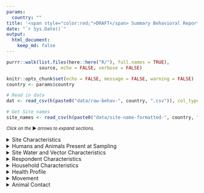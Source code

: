 ```yaml
---
params:
  country: ""
title: '<span style="color:red;">DRAFT</span> Summary Behavioral Report: `r params$country`'
date: "`r Sys.Date()`"
output:
  html_document:
    keep_md: false
---
```

```r
purrr::walk(list.files(here::here("R/"), full.names = TRUE),
            source, echo = FALSE, verbose = FALSE)

knitr::opts_chunk$set(echo = FALSE, message = FALSE, warning = FALSE)
country <- params$country

# Read in data
dat <- read_csv(h(paste0("data/raw-behav-", country, ".csv")), col_types = cols()) 

# Get Site names
site_names <- read_csv(h(paste0("data/site-name-formatted-", country, ".csv")), col_types = cols())
```

<small>_Click on the_ ▶ _︎arrows to expand sections._</small>

<details>
<summary>Site Characteristics</summary>
```r
# Seasons
season_sites <- get_sum_table(dat, 
                              pretty_names = site_names, 
                              group_var = "season", 
                              factor_levels = c("Dry",
                                                "Wet"),
                              factor_lab = c("dry",
                                             "wet"),
                              table_lab="Sampling Season")


# human_density_impact
sites_human_density_impact <- get_sum_table(dat, 
                                            pretty_names = site_names, 
                                            group_var = "human_density_impact", 
                                            factor_levels = c("urban",
                                                              "peri-urban",
                                                              "rural",       
                                                              "low disturbance"), 
                                            table_lab="Human Density at Sampling Sites")


# disease_transmission_interfaces
sites_disease_transmission_interfaces <- get_sum_table(dat, 
                                                       pretty_names = site_names, 
                                                       group_var = "disease_transmission_interfaces", 
                                                       factor_levels = c("animal production",
                                                                         "crop production", 
                                                                         "dwellings and temporary settlements",
                                                                         "extractive industry",
                                                                         "market and value chain", 
                                                                         "natural areas", 
                                                                         "wildlife restaurant", 
                                                                         "human hospital",
                                                                         "zoos and sanctuaries",
                                                                         "outbreak investigation"), 
                                                       table_lab="Disease Transmission Interface at Sampling Sites",
                                                       asterisk = TRUE)


# veterinarian_care
sites_veterinarian_care <- get_sum_table(dat, 
                                         pretty_names = site_names, 
                                         group_var = "veterinarian_care", 
                                         factor_levels = c("yes",
                                                           "no",
                                                           "N/A"), 
                                         table_lab="Veterinarian Care at Sampling Sites")


# sampling_area_size
sites_sampling_area_size <- get_sum_table(dat, 
                                          pretty_names = site_names, 
                                          group_var = "sampling_area_size", 
                                          factor_levels = c("small <650 square meters",
                                                            "medium 650 - 3500 square meters",
                                                            "large  3500 – 7000 square meters",       
                                                            "extra large >7000 square meters",
                                                            "N/A"),
                                          table_lab="Size of Sampling Sites")

# Together
out <- bind_rows(season_sites, sites_human_density_impact, sites_disease_transmission_interfaces, sites_veterinarian_care, sites_sampling_area_size)

format_sum_table(out, footer = TRUE) 

```
</details>

<details>
<summary>Humans and Animals Present at Sampling</summary>
```r

# humans_present
humans_present_sites <- get_sum_table(dat, 
                                      pretty_names = site_names, 
                                      group_var = "humans_present", 
                                      factor_levels = c("none present",
                                                        "1-10",
                                                        "11-100",       
                                                        "101-1000",        
                                                        ">1000"), 
                                      table_lab="Humans Present at Sampling Sites")


# rodents_present
rodents_present_sites <- get_sum_table(dat, 
                                       pretty_names = site_names, 
                                       group_var = "rodents_present", 
                                       factor_levels = c("none present",
                                                         "1-10",
                                                         "11-100",       
                                                         "101-1000",        
                                                         ">1000"), 
                                       table_lab="Rodents Present at Sampling Sites")

# bats_present
bats_present_sites <- get_sum_table(dat, 
                                    pretty_names = site_names, 
                                    group_var = "bats_present", 
                                    factor_levels = c("none present",
                                                      "1-10",
                                                      "11-100",       
                                                      "101-1000",        
                                                      ">1000"), 
                                    table_lab="Bats Present at Sampling Sites")

# nhp_present
nhp_present_sites <- get_sum_table(dat, 
                                   pretty_names = site_names, 
                                   group_var = "nhp_present", 
                                   factor_levels = c("none present",
                                                     "1-10",
                                                     "11-100",       
                                                     "101-1000",        
                                                     ">1000"), 
                                   table_lab="Primates Present at Sampling Sites")

# birds_present
birds_present_sites <- get_sum_table(dat, 
                                     pretty_names = site_names, 
                                     group_var = "birds_present", 
                                     factor_levels = c("none present",
                                                       "1-10",
                                                       "11-100",       
                                                       "101-1000",        
                                                       ">1000"), 
                                     table_lab="Birds Present at Sampling Sites")

# carnivores_present
carnivores_present_sites <- get_sum_table(dat, 
                                          pretty_names = site_names, 
                                          group_var = "carnivores_present", 
                                          factor_levels = c("none present",
                                                            "1-10",
                                                            "11-100",       
                                                            "101-1000",        
                                                            ">1000"), 
                                          table_lab="Carnivores Present at Sampling Sites")

# ungulates_present
ungulates_present_sites <- get_sum_table(dat, 
                                         pretty_names = site_names, 
                                         group_var = "ungulates_present", 
                                         factor_levels = c("none present",
                                                           "1-10",
                                                           "11-100",       
                                                           "101-1000",        
                                                           ">1000"), 
                                         table_lab="Ungulates Present at Sampling Sites")

# pangolins_present
pangolins_present_sites <- get_sum_table(dat, 
                                         pretty_names = site_names, 
                                         group_var = "pangolins_present", 
                                         factor_levels = c("none present",
                                                           "1-10",
                                                           "11-100",       
                                                           "101-1000",        
                                                           ">1000"), 
                                         table_lab="Pangolins Present at Sampling Sites")


# poultry_present
poultry_present_sites <- get_sum_table(dat, 
                                       pretty_names = site_names, 
                                       group_var = "poultry_present", 
                                       factor_levels = c("none present",
                                                         "1-10",
                                                         "11-100",       
                                                         "101-1000",        
                                                         ">1000"), 
                                       table_lab="Poultry Present at Sampling Sites")


# goats_present
goats_present_sites <- get_sum_table(dat, 
                                     pretty_names = site_names, 
                                     group_var = "goats_present", 
                                     factor_levels = c("none present",
                                                       "1-10",
                                                       "11-100",       
                                                       "101-1000",        
                                                       ">1000"), 
                                     table_lab="Goats Present at Sampling Sites")

# camels_present
camels_present_sites <- get_sum_table(dat, 
                                      pretty_names = site_names, 
                                      group_var = "camels_present", 
                                      factor_levels = c("none present",
                                                        "1-10",
                                                        "11-100",       
                                                        "101-1000",        
                                                        ">1000"), 
                                      table_lab="Camels Present at Sampling Sites")


# swine_present
swine_present_sites <- get_sum_table(dat, 
                                     pretty_names = site_names, 
                                     group_var = "swine_present", 
                                     factor_levels = c("none present",
                                                       "1-10",
                                                       "11-100",       
                                                       "101-1000",        
                                                       ">1000"), 
                                     table_lab="Swine Present at Sampling Sites")


# cattle_present
cattle_present_sites <- get_sum_table(dat, 
                                      pretty_names = site_names, 
                                      group_var = "cattle_present", 
                                      factor_levels = c("none present",
                                                        "1-10",
                                                        "11-100",       
                                                        "101-1000",        
                                                        ">1000"), 
                                      table_lab="Cattle Present at Sampling Sites")


# dogs_present
dogs_present_sites <- get_sum_table(dat, 
                                    pretty_names = site_names, 
                                    group_var = "dogs_present", 
                                    factor_levels = c("none present",
                                                      "1-10",
                                                      "11-100",       
                                                      "101-1000",        
                                                      ">1000"), 
                                    table_lab="Dogs Present at Sampling Sites")


# cats_present
cats_present_sites <- get_sum_table(dat, 
                                    pretty_names = site_names, 
                                    group_var = "cats_present", 
                                    factor_levels = c("none present",
                                                      "1-10",
                                                      "11-100",       
                                                      "101-1000",        
                                                      ">1000"), 
                                    table_lab="Cats Present at Sampling Sites")


# Together
out <- bind_rows(humans_present_sites, rodents_present_sites, bats_present_sites,nhp_present_sites, birds_present_sites, carnivores_present_sites, ungulates_present_sites, pangolins_present_sites, poultry_present_sites, goats_present_sites, camels_present_sites, swine_present_sites, cattle_present_sites, dogs_present_sites, cats_present_sites)

format_sum_table(out, footer = FALSE) 

```
</details>

<details>
<summary>Site Water and Vector Characteristics</summary>
```r

# drinking_water_shared
sites_drinking_water_shared <- get_sum_table(dat, 
                                             pretty_names = site_names, 
                                             group_var = "drinking_water_shared", 
                                             factor_levels = c("yes",
                                                               "no",
                                                               "unknown"), 
                                             table_lab="Drinking Water Shared Between Animals and Humans at Sampling Sites")


# bathing_water_shared
sites_bathing_water_shared <- get_sum_table(dat, 
                                            pretty_names = site_names, 
                                            group_var = "bathing_water_shared", 
                                            factor_levels = c("yes",
                                                              "no",
                                                              "unknown"), 
                                            table_lab="Bathing Water Shared Between Animals and Humans at Sampling Sites")

# toilets_available
sites_toilets_available <- get_sum_table(dat, 
                                         pretty_names = site_names, 
                                         group_var = "toilets_available", 
                                         factor_levels = c("well maintained",
                                                           "not maintained",
                                                           "used",
                                                           "not used",
                                                           "none observed"), 
                                         table_lab="Toilets Available at Sampling Sites",
                                         asterisk = TRUE)

# drinking_water_source
sites_drinking_water_source <- get_sum_table(dat, 
                                             pretty_names = site_names, 
                                             group_var = "drinking_water_source_site", 
                                             factor_levels = c("fully unprotected: pond, uncovered well",
                                                               "rainwater harvesting, water trucking",
                                                               "fully protected: water network with taps, covered well",
                                                               "none observed"), 
                                             table_lab="Drinking Water Source at Sampling Sites",
                                             asterisk = TRUE)

#average_trip_to_water
sites_average_trip_to_water <- get_sum_table(dat, 
                                             pretty_names = site_names, 
                                             group_var = "average_trip_to_water", 
                                             factor_levels = c("<5 minutes walking",
                                                               "5-30 minutes walking",
                                                               ">30 minutes walking",
                                                               "N/A"),
                                             table_lab="Average Trip to Water Sampling Sites")


# insect_vectors
sites_insect_vectors <- get_sum_table(dat, 
                                      pretty_names = site_names, 
                                      group_var = "insect_vectors", 
                                      factor_levels = c("mosquito",
                                                        "sand",
                                                        "tsetse",       
                                                        "tick",        
                                                        "other",
                                                        "none observed"), 
                                      factor_lab = c("mosquito",
                                                     "sand fly",
                                                     "tsetse fly",
                                                     "tick",
                                                     "other",
                                                     "none observed"),
                                      table_lab="Insect Vectors at Sampling Sites",
                                      asterisk = TRUE)

# vector_control_measures
sites_vector_control <- get_sum_table(dat, 
                                      pretty_names = site_names, 
                                      group_var = "vector_control_measures", 
                                      factor_levels = c("yes",
                                                        "no"), 
                                      table_lab="Vector Control Measures Observed at Sampling Sites")


# community_engagement
community_engagement_sites <- get_sum_table(dat, 
                                            pretty_names = site_names, 
                                            group_var = "community_engagement", 
                                            factor_levels = c("yes",
                                                              "no",
                                                              "N/A"),
                                            factor_lab = c("yes",
                                                           "no",
                                                           "unknown"),
                                            table_lab="Community Engagement at Sampling Sites")


# Together
out <- bind_rows(sites_drinking_water_shared, sites_bathing_water_shared, sites_toilets_available, sites_drinking_water_source, sites_average_trip_to_water, sites_insect_vectors, sites_vector_control, community_engagement_sites)

format_sum_table(out, footer = TRUE) 

```
</details>

<details>
<summary>Respondent Characteristics</summary>
```r
# Gender
gender_table <- get_sum_table(dat, 
                              pretty_names = site_names, 
                              group_var = "gender", 
                              factor_levels = c("male", 
                                                "female", 
                                                "other"), 
                              table_lab = "Gender")

# Education
edu_table_participant <- get_sum_table(dat, 
                                       pretty_names = site_names, 
                                       group_var = "highest_education", 
                                       factor_levels = c("none", 
                                                         "primary school",
                                                         "secondary school",
                                                         "college/university/professional",
                                                         "missing"), 
                                       table_lab="Education (highest level completed)\nRespondent")

edu_table_mother <- get_sum_table(dat, 
                                  pretty_names = site_names, 
                                  group_var = "highest_education_mother", 
                                  factor_levels = c("none", 
                                                    "primary school", 
                                                    "secondary school", 
                                                    "college/university/professional", 
                                                    "missing"), 
                                  table_lab="Education (highest level completed)\nMother")

edu_table <- bind_rows(edu_table_participant, edu_table_mother)

# Time at location
time_table <- get_sum_table(dat, 
                            pretty_names = site_names, 
                            group_var = "length_lived", 
                            factor_levels = c("<1 month", 
                                              "1 month - 1 year", 
                                              ">1 - 5 years", 
                                              ">5 - 10 years", 
                                              ">10 years"), 
                            table_lab="Length of Time Living at Location")

# Job
job_table <- get_sum_table(dat, 
                           pretty_names = site_names, 
                           group_var = "job_position", 
                           factor_levels = c("manager/owner/foreman", 
                                             "worker", 
                                             "live and work at home independently", 
                                             "professional", 
                                             "other", 
                                             "missing"), 
                           table_lab="Job Posiition")

# Livelihood
liv_table_all <- get_sum_table(dat, 
                               pretty_names = site_names, 
                               group_var = "livelihoods",
                               factor_levels = c("crop production", 
                                                 "wild/exotic animal trade/market business", 
                                                 "rancher/farmer animal production business", 
                                                 "meat processing, slaughterhouse, abattoir",
                                                 "hunter/trapper/fisher", 
                                                 "migrant laborer", 
                                                 "nurse, doctor, traditional healer, community health worker", 
                                                 "construction", 
                                                 "extraction of minerals, gas, oil, timber",
                                                 "forager/gatherer/non-timber forest product collector",
                                                 "grocery (vegetables)", "wildlife restaurant business" ,
                                                 "zoo/sanctuary animal health care", 
                                                 "other",
                                                 "missing"),
                               table_lab="Livelihood Activities (past year)\nAll",
                               asterisk = TRUE)


liv_table_pri <- get_sum_table(dat, 
                               pretty_names = site_names, 
                               group_var = "primary_livelihood",
                               factor_levels = c("crop production", 
                                                 "wild/exotic animal trade/market business", 
                                                 "rancher/farmer animal production business", 
                                                 "meat processing, slaughterhouse, abattoir",
                                                 "hunter/trapper/fisher", 
                                                 "migrant laborer", 
                                                 "nurse, doctor, traditional healer, community health worker", 
                                                 "construction", 
                                                 "extraction of minerals, gas, oil, timber",
                                                 "forager/gatherer/non-timber forest product collector",
                                                 "grocery (vegetables)", "wildlife restaurant business" ,
                                                 "zoo/sanctuary animal health care", 
                                                 "other",
                                                 "missing"),
                               table_lab="Livelihood Activities (past year)\nPrimary")

liv_table <- bind_rows(liv_table_all, liv_table_pri)

# Age (run separate because calculating %tiles)
age_total <-  suppressWarnings( dat %>%
  mutate(age = floor(as.numeric(age))) %>%
  summarise(Mean = mean(age, na.rm = TRUE), 
            Minimum = min(age), 
            `First Quartile` = quantile(age, 0.25), 
            Median = median(age), 
            `Third Quartile` = quantile(age, 0.75), 
            Maximum = max(age)) %>%
  gather() %>%
  mutate(Aggregate = round(value, 0)) %>%
  select(-value) 
)


age_table <- dat %>%
  mutate(age = floor(as.numeric(age))) %>%
  group_by(concurrent_sampling_site) %>%
  summarise(Mean = mean(age, na.rm = TRUE),
            Minimum = min(age),
            `First Quartile` = quantile(age, 0.25),
            Median = median(age),
            `Third Quartile` = quantile(age, 0.75),
            Maximum = max(age)) %>%
  t() %>%
  as.data.frame() %>%
  header_true() %>%
  as_tibble() %>%
  mutate_if(is.factor, function(x) round(as.numeric(as.character(x)), 0)) %>%
  left_join(age_total, by = c("rowname"="key")) %>%
  mutate_if(is.numeric, as.character) %>%
  rename_at(site_names$old, function(x) site_names$new[site_names$old == x]) %>%
  rename(` ` = rowname) %>%
  select(` `, site_names$new)

age_table_h <- age_table[1,] %>%
  mutate_all(function(x)"") %>%
  mutate(` ` = "Age")
age_table <- bind_rows(age_table_h, age_table)

# Together
out <- bind_rows(gender_table, age_table, edu_table, time_table, job_table, liv_table)

format_sum_table(out, footer = TRUE) 
```
</details>

<details>
<summary>Household Characteristics</summary>
```r
# Dwelling type
dwell_table <- get_sum_table(dat, 
                             pretty_names = site_names, 
                             group_var = "dwelling_permanent_structure",
                             factor_levels = c("yes", 
                                               "no"), 
                             factor_lab  = c("permanent structure", 
                                             "temporary settlement"),  
                             table_lab="Dwelling Type")

# Water source
water_table <- get_sum_table(dat, 
                             pretty_names = site_names, 
                             group_var = "drinking_water_source",
                             factor_levels = c("piped in water/water taps", 
                                               "covered well", 
                                               "uncovered well/pond/river", 
                                               "water truck/rainwater harvest", 
                                               "other", 
                                               "missing"),  
                             table_lab="Source(s) of Water", asterisk = TRUE)

# Water treated
treat_table <- get_sum_table(dat, 
                             pretty_names = site_names, 
                             group_var = "water_treated", 
                             factor_levels = c("yes", 
                                               "no", 
                                               "missing"),  
                             table_lab="Is Water Treated")

# Water treatment method
treat_method_table <-  get_sum_table(dat,
                                     pretty_names = site_names, 
                                     group_var = "water_treatment",
                                     factor_levels = c("boil", 
                                                       "filter",
                                                       "add chlorine or bleach", 
                                                       "solar disinfection", 
                                                       "other",
                                                       "N/A"),  
                                     table_lab="How is Water Treated",
                                     asterisk = TRUE)

# Drinking water used by animals
water_shared_table <- get_sum_table(dat,
                                    pretty_names = site_names,
                                    group_var = "water_used_by_animals",
                                    factor_levels = c("yes",
                                                      "no",
                                                      "missing"),
                                    table_lab = "Drinking Water Source Used by Animals")

# Human waste
waste_table <-  get_sum_table(dat, 
                              pretty_names = site_names, 
                              group_var = "dedicated_location_for_waste",
                              factor_levels = c("yes", 
                                                "no", 
                                                "missing"),  
                              table_lab="Dedicated Location for Human Waste in Dwelling")

# Food
food_table <-  get_sum_table(dat, 
                             pretty_names = site_names, 
                             group_var = "food_storage_containers",
                             factor_levels = c("yes, with covers", 
                                               "yes, without covers", 
                                               "no", 
                                               "missing"),  
                             table_lab="Containers for Food Storage in Household",
                             asterisk = TRUE)

# Occupants
occ_total <- dat %>%
  summarize(`Number of Children in Household (average)` = mean(children_in_dwelling, na.rm = TRUE),
            `Number of Males in Household (average)` = mean(males_in_dwelling, na.rm = TRUE),
            `Number of People Living in Dwelling (average)` = mean(people_in_dwelling, na.rm = TRUE),
            `Number of Rooms in Dwelling (average)` = mean(rooms_in_dwelling, na.rm = TRUE),
            `Crowding Index (people per room)` = mean(crowding_index, na.rm = TRUE)) %>%
  gather() %>%
  mutate(Aggregate = round(value, 1)) %>%
  select(-value)

occ_table <- dat %>%
  group_by(concurrent_sampling_site) %>%
  summarize(`Number of People Living in Dwelling (average)` = mean(people_in_dwelling, na.rm = TRUE),
            `Number of Rooms in Dwelling (average)` = mean(rooms_in_dwelling, na.rm = TRUE),
            `Crowding Index (people per room)` = mean(crowding_index, na.rm = TRUE),
            `Number of Children in Household (average)` = mean(children_in_dwelling, na.rm = TRUE),
            `Number of Males in Household (average)` = mean(males_in_dwelling, na.rm = TRUE)) %>%
  t() %>%
  as.data.frame() %>%
  header_true() %>%
  as_tibble() %>%
  mutate_if(is.factor, function(x)round(as.numeric(as.character(x)), 1)) %>%
  left_join(occ_total, by = c("rowname"="key")) %>%
  mutate_if(is.numeric, as.character) %>%
  rename_at(site_names$old, function(x) site_names$new[site_names$old == x]) %>%
  rename(` ` = rowname) %>%
  select(` `, site_names$new)

occ_table_h <- occ_table[1,] %>%
  mutate_all(function(x)"") %>%
  mutate(` ` = "Household Occupants")
occ_table <- bind_rows(occ_table_h, occ_table)

# Together 
out <- bind_rows(occ_table, dwell_table, water_table, treat_table, treat_method_table, waste_table, water_shared_table, food_table)
format_sum_table(out, footer = TRUE) 
```
</details>

<details>
<summary>Health Profile</summary>
```r
m_treat_table <- get_sum_table(dat, 
                               pretty_names = site_names, 
                               group_var = "treatment", 
                               factor_levels = c("clinic/health center",
                                                 "hospital", 
                                                 "mobile clinic", 
                                                 "community health worker",
                                                 "traditional healer",
                                                 "dispensary or pharmacy"),  
                               table_lab="Location of Treatment for Medical Problems",
                               asterisk = TRUE)

m_treat_table_2 <- get_sum_table(dat, 
                                 pretty_names = site_names, 
                                 group_var = "treatment_specific", 
                                 factor_levels = c("clinic, hospital, or community health worker only", 
                                                   "traditional healer only", 
                                                   "dispensary or pharmacy only",
                                                   "multiple sources"),
                                 table_lab="Specific Location of Treatment for Medical Problems")

#had_symptoms_in_year
symp_year_table <- get_sum_table(dat, 
                                 pretty_names = site_names, 
                                 group_var = "had_symptoms_in_last_year",
                                 factor_levels = c("yes",
                                                   "no",
                                                   "missing"),
                                 table_lab = "Had Unusual Illness, Symptoms (past year)")

symp_year_table2 <- get_sum_table(dat, 
                                  pretty_names = site_names, 
                                  group_var = "symptoms_in_last_year",
                                  factor_levels = c("fever with headache and severe fatigue or weakness (encephalitis)",
                                                    "fever with cough and shortness of breath or difficulty breathing (SARI)",
                                                    "fever with muscle aches, cough, or sore throat (ILI)",
                                                    "fever with bleeding or bruising not related to injury (hemorrhagic fever)",
                                                    "fever with diarrhea or vomiting",
                                                    "fever with rash",
                                                    "persistent rash or sores on skin",
                                                    "other",
                                                    "N/A",
                                                    "missing"),
                                  table_lab = "Specific Symptoms",
                                  asterisk = TRUE)

cause_table <- get_sum_table(dat,
                             pretty_names = site_names, 
                             group_var = "sickness_cause", 
                             factor_levels = c("contact with sick people",
                                               "contact with wild animals",
                                               "contact with other animals",
                                               "contact with a corpse/dead body",
                                               "bad food or water",
                                               "bad spirits/witchcraft",
                                               "wound or injury",
                                               "I don't know",
                                               "other",
                                               "N/A"),
                             table_lab = "Perception of Cause of Sickness", 
                             asterisk = TRUE)

sym_other_table <- get_sum_table(dat, 
                                 pretty_names = site_names, 
                                 group_var = "had_symptoms_in_last_year_other_people", 
                                 factor_levels = c("yes", 
                                                   "no",
                                                   "missing"),
                                 table_lab = "Other(s) in Household had Symptoms (past year)", 
                                 asterisk = FALSE)

sym_other_table2 <- get_sum_table(dat,
                                  pretty_names = site_names,
                                  group_var = "symptoms_in_last_year_other_people",
                                  factor_levels  = c("fever with headache and severe fatigue or weakness (encephalitis)",
                                                     "fever with cough and shortness of breath or difficulty breathing (SARI)",
                                                     "fever with muscle aches, cough, or sore throat (ILI)",
                                                     "fever with bleeding or bruising not related to injury (hemorrhagic fever)",
                                                     "fever with diarrhea or vomiting",
                                                     "fever with rash",
                                                     "persistent rash or sores on skin",
                                                     "other",
                                                     "N/A",
                                                     "missing"),
                                  table_lab = "Other Person(s) Specific Symptoms", 
                                  asterisk = TRUE)

died_table <- get_sum_table(dat, 
                            pretty_names = site_names, 
                            group_var = "illness_death",
                            factor_levels = c("yes",
                                              "no", 
                                              "N/A",
                                              "missing"), 
                            table_lab = "Other Person(s) Died from Illness")

# Together 
out <- bind_rows(m_treat_table, m_treat_table_2, symp_year_table, symp_year_table2, cause_table, sym_other_table, sym_other_table2, died_table)

format_sum_table(out, footer = TRUE) 
```
</details>

<details>
<summary>Movement</summary>
```r
movement_table <- get_sum_table(dat, 
                                pretty_names = site_names, 
                                group_var = "travelled", 
                                factor_levels = c("yes",
                                                  "no", 
                                                  "MISSING"),  
                                table_lab="Travelled (past year)")

movement_table_2 <- get_sum_table(dat,
                                  pretty_names = site_names,
                                  group_var = "travel_reason",
                                  factor_levels = c("work",
                                                    "visit family",
                                                    "moved",
                                                    "religious reasons",
                                                    "holiday/vacation",
                                                    "go to hospital/seek medical care",
                                                    "go to market",
                                                    "other",
                                                    "N/A"),
                                  table_lab = "Reasons for Travel",
                                  asterisk = TRUE)


# Together 
out <- bind_rows(movement_table, movement_table_2)

format_sum_table(out, footer = TRUE) 
```
</details>

<details>
<summary>Animal Contact</summary>
```r
# Scratched/bitten action
act_table <- get_sum_table(dat,
                           pretty_names = site_names, 
                           group_var = "scratched_bitten_action",
                           factor_levels = c("treated",
                                             "untreated",
                                             "N/A"),
                           table_lab = "Action Taken Last Time Scratched, Bitten or Cut While Butchering or Slaughtering")

act_table2 <- get_sum_table(dat,
                            pretty_names = site_names, 
                            group_var = "scratched_bitten_action_specific",
                            factor_levels = c("let someone else take over", 
                                              "wash wound with soap and water", 
                                              "rinse wound with water", 
                                              "bandage wound", 
                                              "visit doctor",  
                                              "nothing - kept working", 
                                              "never butcher or slaughter", 
                                              "n/a"),
                            factor_lab = c("let someone else take over", 
                                           "wash wound with soap and water", 
                                           "rinse wound with water", 
                                           "bandage wound", 
                                           "visit doctor",  
                                           "nothing - kept working", 
                                           "never butcher or slaughter", 
                                           "N/A"),
                            table_lab = "Specific Actions Taken Last Time Scratched, Bitten or Cut While Butchering or Slaughtering",
                            asterisk = TRUE)

# isk_open_wound
risk_table <- get_sum_table(dat, 
                            pretty_names = site_names, 
                            group_var = "risk_open_wound",
                            factor_levels = c("yes", 
                                              "no",
                                              "don't  know",
                                              "other"),  
                            table_lab = "Risks Associated when Slaughtering or Butchering with Open Wound")

# Risk_open_wound2
risk_table2 <- get_sum_table(dat, 
                             pretty_names = site_names, 
                             group_var = "risk_open_wound_specific",
                             factor_levels = c("there are risks, but I don't know what they are", 
                                               "it can make you sick", 
                                               "it can poison you", 
                                               "it can infect you with a disease", 
                                               "other",
                                               "N/A"),
                             table_lab = "Specific Risks Associated when Slaughtering or Butchering with Open Wound",
                             asterisk = TRUE)

worried_table <- get_sum_table(dat, pretty_names = site_names, group_var = "worried_about_disease",
                               factor_levels = c("yes",
                                                 "no",
                                                 "missing"),
                               table_lab="Worried about Diseases in Live Animals in Market",
                               asterisk = FALSE)

# Together 
out <- bind_rows(act_table, act_table2, risk_table, risk_table2, worried_table)

format_sum_table(out, footer = TRUE) 

```
</details>
